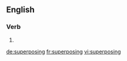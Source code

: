 
==English==

===Verb===
{{head|en|present participle}}

# {{present participle of|superpose|lang=en}}

[[de:superposing]]
[[fr:superposing]]
[[vi:superposing]]